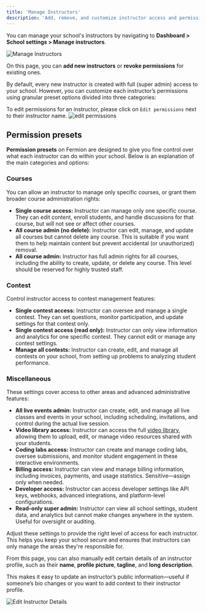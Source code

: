 ```yaml
---
title: 'Manage Instructors'
description: 'Add, remove, and customize instructor access and permissions for your Fermion school.'
---
```


You can manage your school's instructors by navigating to **Dashboard > School settings > Manage instructors**.

![Manage Instructors](https://67d6ad5ef66ee0901532fd2f.storage.fermion.app/public-uncached/object-store-public-files/uploads/10-10-2025/Arc_qvLVOJgtX6.kxtagy.png)

On this page, you can **add new instructors** or **revoke permissions** for existing ones.

By default, every new instructor is created with full (super admin) access to your school. However, you can customize each instructor’s permissions using granular preset options divided into three categories:

To edit permissions for an instructor, please click on `Edit permissions` next to their instructor name.
![edit permissions](https://67d6ad5ef66ee0901532fd2f.storage.fermion.app/public-uncached/object-store-public-files/uploads/10-10-2025/Arc_odKAdPtA2j.lgfsuh.png)

## Permission presets

**Permission presets** on Fermion are designed to give you fine control over what each instructor can do within your school. Below is an explanation of the main categories and options:

### Courses
You can allow an instructor to manage only specific courses, or grant them broader course administration rights:
- **Single course access:** Instructor can manage only one specific course. They can edit content, enroll students, and handle discussions for that course, but will not see or affect other courses.
- **All course admin (no delete):** Instructor can edit, manage, and update all courses but cannot delete any course. This is suitable if you want them to help maintain content but prevent accidental (or unauthorized) removal.
- **All course admin:** Instructor has full admin rights for all courses, including the ability to create, update, or delete any course. This level should be reserved for highly trusted staff.

### Contest
Control instructor access to contest management features:
- **Single contest access:** Instructor can oversee and manage a single contest. They can set questions, monitor participation, and update settings for that contest only.
- **Single contest access (read only):** Instructor can only view information and analytics for one specific contest. They cannot edit or manage any contest settings.
- **Manage all contests:** Instructor can create, edit, and manage all contests on your school, from setting up problems to analyzing student performance.

### Miscellaneous
These settings cover access to other areas and advanced administrative features:
- **All live events admin:** Instructor can create, edit, and manage all live classes and events in your school, including scheduling, invitations, and control during the actual live session.
- **Video library access:** Instructor can access the full [video library](/recorded-videos/video-library), allowing them to upload, edit, or manage video resources shared with your students.
- **Coding labs access:** Instructor can create and manage coding labs, oversee submissions, and monitor student engagement in these interactive environments.
- **Billing access:** Instructor can view and manage billing information, including invoices, payments, and usage statistics. Sensitive—assign only when needed.
- **Developer access:** Instructor can access developer settings like API keys, webhooks, advanced integrations, and platform-level configurations.
- **Read-only super admin:** Instructor can view all school settings, student data, and analytics but cannot make changes anywhere in the system. Useful for oversight or auditing.

Adjust these settings to provide the right level of access for each instructor. This helps you keep your school secure and ensures that instructors can only manage the areas they're responsible for.

From this page, you can also manually edit certain details of an instructor profile, such as their **name**, **profile picture**, **tagline**, and **long description**.

This makes it easy to update an instructor’s public information—useful if someone’s bio changes or you want to add context to their instructor profile.

![Edit Instructor Details](https://67d6ad5ef66ee0901532fd2f.storage.fermion.app/public-uncached/object-store-public-files/uploads/10-10-2025/Arc_kNO6rZmjpE.twvvgq.png)
